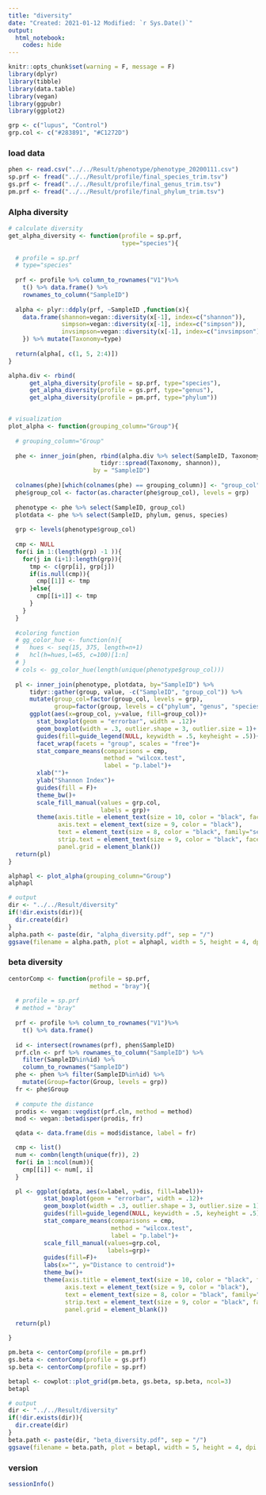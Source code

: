 ---
title: "diversity"
date: "Created: 2021-01-12 Modified: `r Sys.Date()`"
output: 
  html_notebook:
    codes: hide
---

```{r setup, include=FALSE}
knitr::opts_chunk$set(warning = F, message = F)
library(dplyr)
library(tibble)
library(data.table)
library(vegan)
library(ggpubr)
library(ggplot2)

grp <- c("lupus", "Control")
grp.col <- c("#283891", "#C1272D")
```


### load data
```{r}
phen <- read.csv("../../Result/phenotype/phenotype_20200111.csv")
sp.prf <- fread("../../Result/profile/final_species_trim.tsv")
gs.prf <- fread("../../Result/profile/final_genus_trim.tsv")
pm.prf <- fread("../../Result/profile/final_phylum_trim.tsv")
```


### Alpha diversity
```{r}
# calculate diversity 
get_alpha_diversity <- function(profile = sp.prf, 
                                type="species"){
  
  # profile = sp.prf
  # type="species"
  
  prf <- profile %>% column_to_rownames("V1")%>% 
    t() %>% data.frame() %>% 
    rownames_to_column("SampleID") 
  
  alpha <- plyr::ddply(prf, ~SampleID ,function(x){
    data.frame(shannon=vegan::diversity(x[-1], index=c("shannon")),
               simpson=vegan::diversity(x[-1], index=c("simpson")),
               invsimpson=vegan::diversity(x[-1], index=c("invsimpson")))
    }) %>% mutate(Taxonomy=type)
  
  return(alpha[, c(1, 5, 2:4)])
}

alpha.div <- rbind(
      get_alpha_diversity(profile = sp.prf, type="species"), 
      get_alpha_diversity(profile = gs.prf, type="genus"),
      get_alpha_diversity(profile = pm.prf, type="phylum"))


# visualization
plot_alpha <- function(grouping_column="Group"){
  
  # grouping_column="Group"
  
  phe <- inner_join(phen, rbind(alpha.div %>% select(SampleID, Taxonomy, shannon) %>%
                          tidyr::spread(Taxonomy, shannon)),
                        by = "SampleID")
  
  colnames(phe)[which(colnames(phe) == grouping_column)] <- "group_col"
  phe$group_col <- factor(as.character(phe$group_col), levels = grp)
  
  phenotype <- phe %>% select(SampleID, group_col)
  plotdata <- phe %>% select(SampleID, phylum, genus, species)
  
  grp <- levels(phenotype$group_col)
  
  cmp <- NULL
  for(i in 1:(length(grp) -1 )){
    for(j in (i+1):length(grp)){
      tmp <- c(grp[i], grp[j])
      if(is.null(cmp)){
        cmp[[1]] <- tmp
      }else{
        cmp[[i+1]] <- tmp
      }
    }
  }
  
  #coloring function
  # gg_color_hue <- function(n){
  #   hues <- seq(15, 375, length=n+1)
  #   hcl(h=hues,l=65, c=100)[1:n]
  # }
  # cols <- gg_color_hue(length(unique(phenotype$group_col)))
  
  pl <- inner_join(phenotype, plotdata, by="SampleID") %>%
      tidyr::gather(group, value, -c("SampleID", "group_col")) %>%
      mutate(group_col=factor(group_col, levels = grp),
             group=factor(group, levels = c("phylum", "genus", "species"))) %>%
      ggplot(aes(x=group_col, y=value, fill=group_col))+
        stat_boxplot(geom = "errorbar", width = .12)+
        geom_boxplot(width = .3, outlier.shape = 3, outlier.size = 1)+
        guides(fill=guide_legend(NULL, keywidth = .5, keyheight = .5))+
        facet_wrap(facets = "group", scales = "free")+
        stat_compare_means(comparisons = cmp,
                           method = "wilcox.test",
                           label = "p.label")+
        xlab("")+
        ylab("Shannon Index")+
        guides(fill = F)+
        theme_bw()+
        scale_fill_manual(values = grp.col,
                          labels = grp)+
        theme(axis.title = element_text(size = 10, color = "black", face = "bold"),
              axis.text = element_text(size = 9, color = "black"),
              text = element_text(size = 8, color = "black", family="serif"),
              strip.text = element_text(size = 9, color = "black", face = "bold"),
              panel.grid = element_blank())
  return(pl)
}

alphapl <- plot_alpha(grouping_column="Group")
alphapl

# output
dir <- "../../Result/diversity"
if(!dir.exists(dir)){
  dir.create(dir)
}
alpha.path <- paste(dir, "alpha_diversity.pdf", sep = "/")
ggsave(filename = alpha.path, plot = alphapl, width = 5, height = 4, dpi = 600)
```


### beta diversity
```{r}
centorComp <- function(profile = sp.prf, 
                       method = "bray"){
  
  # profile = sp.prf 
  # method = "bray"
  
  prf <- profile %>% column_to_rownames("V1")%>% 
    t() %>% data.frame() 
  
  id <- intersect(rownames(prf), phen$SampleID)
  prf.cln <- prf %>% rownames_to_column("SampleID") %>%
    filter(SampleID%in%id) %>%
    column_to_rownames("SampleID")
  phe <- phen %>% filter(SampleID%in%id) %>%
    mutate(Group=factor(Group, levels = grp))
  fr <- phe$Group
  
  # compute the distance
  prodis <- vegan::vegdist(prf.cln, method = method)
  mod <- vegan::betadisper(prodis, fr)

  qdata <- data.frame(dis = mod$distance, label = fr)

  cmp <- list()
  num <- combn(length(unique(fr)), 2)
  for(i in 1:ncol(num)){
    cmp[[i]] <- num[, i]
  }

  pl <- ggplot(qdata, aes(x=label, y=dis, fill=label))+
          stat_boxplot(geom = "errorbar", width = .12)+
          geom_boxplot(width = .3, outlier.shape = 3, outlier.size = 1)+
          guides(fill=guide_legend(NULL, keywidth = .5, keyheight = .5))+
          stat_compare_means(comparisons = cmp,
                             method = "wilcox.test",
                             label = "p.label")+
          scale_fill_manual(values=grp.col,
                            labels=grp)+
          guides(fill=F)+
          labs(x="", y="Distance to centroid")+
          theme_bw()+
          theme(axis.title = element_text(size = 10, color = "black", face = "bold"),
                axis.text = element_text(size = 9, color = "black"),
                text = element_text(size = 8, color = "black", family="serif"),
                strip.text = element_text(size = 9, color = "black", face = "bold"),
                panel.grid = element_blank())

  return(pl)

}

pm.beta <- centorComp(profile = pm.prf)
gs.beta <- centorComp(profile = gs.prf)
sp.beta <- centorComp(profile = sp.prf)

betapl <- cowplot::plot_grid(pm.beta, gs.beta, sp.beta, ncol=3)
betapl

# output
dir <- "../../Result/diversity"
if(!dir.exists(dir)){
  dir.create(dir)
}
beta.path <- paste(dir, "beta_diversity.pdf", sep = "/")
ggsave(filename = beta.path, plot = betapl, width = 5, height = 4, dpi = 600)
```


### version
```{r}
sessionInfo()
```


